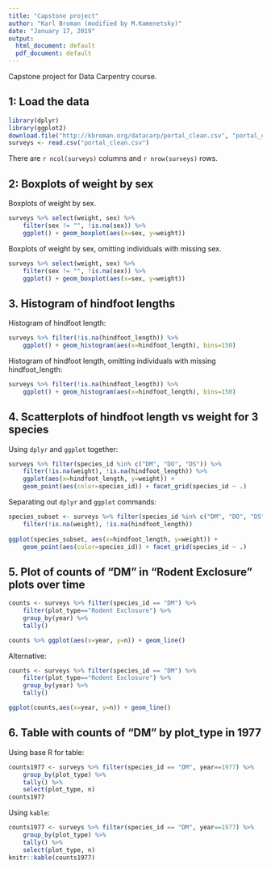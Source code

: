 ---
title: "Capstone project"
author: "Karl Broman (modified by M.Kamenetsky)"
date: "January 17, 2019"
output:
  html_document: default
  pdf_document: default
---

Capstone project for Data Carpentry course.

## 1: Load the data

```{r load_data, message=FALSE}
library(dplyr)
library(ggplot2)
download.file("http://kbroman.org/datacarp/portal_clean.csv", "portal_clean.csv")
surveys <- read.csv("portal_clean.csv")
```

There are `r ncol(surveys)` columns and `r nrow(surveys)` rows.

## 2: Boxplots of weight by sex

Boxplots of weight by sex.

```{r boxplots_weight_noomit}
surveys %>% select(weight, sex) %>%
    filter(sex != "", !is.na(sex)) %>%
    ggplot() + geom_boxplot(aes(x=sex, y=weight))
```


Boxplots of weight by sex, omitting individuals with missing sex.

```{r boxplots_weight_omit}
surveys %>% select(weight, sex) %>%
    filter(sex != "", !is.na(sex)) %>%
    ggplot() + geom_boxplot(aes(x=sex, y=weight))
```

## 3. Histogram of hindfoot lengths

Histogram of hindfoot length:

```{r hist_hindfootlength_noomit}
surveys %>% filter(!is.na(hindfoot_length)) %>%
    ggplot() + geom_histogram(aes(x=hindfoot_length), bins=150)
```

Histogram of hindfoot length, omitting individuals with missing hindfoot_length:

```{r hist_hindfootlength_omit}
surveys %>% filter(!is.na(hindfoot_length)) %>%
    ggplot() + geom_histogram(aes(x=hindfoot_length), bins=150)
```

## 4. Scatterplots of hindfoot length vs weight for 3 species

Using `dplyr` and `ggplot` together:

```{r scatterplots1}
surveys %>% filter(species_id %in% c("DM", "DO", "DS")) %>%
    filter(!is.na(weight), !is.na(hindfoot_length)) %>%
    ggplot(aes(x=hindfoot_length, y=weight)) +
    geom_point(aes(color=species_id)) + facet_grid(species_id ~ .)
```

Separating out `dplyr` and `ggplot` commands:

```{r scatterplots}
species_subset <- surveys %>% filter(species_id %in% c("DM", "DO", "DS")) %>%
    filter(!is.na(weight), !is.na(hindfoot_length))
    
ggplot(species_subset, aes(x=hindfoot_length, y=weight)) +
    geom_point(aes(color=species_id)) + facet_grid(species_id ~ .)
```



## 5. Plot of counts of "DM" in "Rodent Exclosure" plots over time

```{r plot_counts_by_year}
counts <- surveys %>% filter(species_id == "DM") %>%
    filter(plot_type=="Rodent Exclosure") %>%
    group_by(year) %>%
    tally()

counts %>% ggplot(aes(x=year, y=n)) + geom_line()
```


Alternative:

```{r plot_counts_by_year_al}
counts <- surveys %>% filter(species_id == "DM") %>%
    filter(plot_type=="Rodent Exclosure") %>%
    group_by(year) %>%
    tally()

ggplot(counts,aes(x=year, y=n)) + geom_line()


```

## 6. Table with counts of "DM" by plot_type in 1977

Using base R for table:

```{r table_plot_type}
counts1977 <- surveys %>% filter(species_id == "DM", year==1977) %>%
    group_by(plot_type) %>%
    tally() %>%
    select(plot_type, n)
counts1977
```



Using `kable`:

```{r table_plot_typealt}
counts1977 <- surveys %>% filter(species_id == "DM", year==1977) %>%
    group_by(plot_type) %>%
    tally() %>%
    select(plot_type, n)
knitr::kable(counts1977)
```

